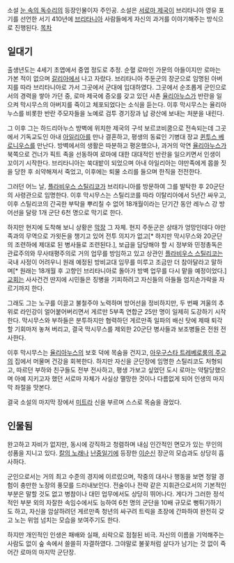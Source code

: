 소설 [[눈 속의 독수리]]의 등장인물이자 주인공. 소설은 [[서로마 제국]]이 브리타니아 영유 포기를 선언한 서기 410년에 [[브리타니아]] 사람들에게 자신의 과거를 이야기해주는 방식으로 진행된다.
[[목차]]
== 일대기 ==
출생년도는 4세기 초엽에서 중엽 정도로 추정. 순혈 로마인 가문의 아들이지만 로마는 가본 적이 없으며 [[갈리아]]에서 나고 자랐다. 브리타니아 주둔군의 장군으로 임명된 아버지를 따라 브리타니아로 가서 그곳에서 군대에 입대하였다. 그곳에서 순조롭게 군인으로서의 경력을 쌓아 가던 중, 로마 제국에 증오를 갖고 있던 사촌 [[율리아누스]]가 반란을 일으켜 막시무스의 아버지를 죽이고 체포되었다는 소식을 듣는다. 이후 막시무스는 율리아누스를 비롯한 반란 주모자들을 노예로 검투 경기장과 납 광산에 보내는 처분을 내린다.

그 이후 그는 하드리아누스 방벽에 위치한 제국의 구석 보르코비쿰으로 전속되는데 그곳에서 기독교도인 아내 [[아일리아]]를 만나 결혼하고, 평생의 동료인 기병대 장교 [[퀸투스 베로니우스]]를 만난다. 방벽에서의 생활은 따분하고 평온했으나, 과거의 악연 [[율리아누스]]가 북쪽으로 건너가 픽트 족을 선동하여 로마에 대한 대대적인 반란을 일으키면서 인생이 꼬이기 시작한다. 브리타니아는 쑥대밭이 되었으며 아내 아일리아는 야만족에게 몹쓸 짓을 당한 후 쇠약해져서 죽었고, 이후에는 퇴물 소리를 들으며 한직을 전전한다.

그러던 어느 날, [[플라비우스 스틸리코]]가 브리타니아를 방문하여 그를 발탁한 후 20군단의 사령관으로 임명한다. 이후 막시무스는 스틸리코를 따라 이탈리아에서 5년간 싸우고, 이후 스틸리코의 간곡한 부탁을 뿌리칠 수 없어 18개월이라는 단기간 동안 레누스 강 방어선을 달랑 1개 군단 6천 명으로 막기로 한다.

하지만 현지에 도착해 보니 상황은 [[막장]] 그 자체. 현지 주둔군은 상태가 엉망인데다 야만족과의 무역으로 가욋돈을 챙기고 있어 전투 의지가 없고[* 하지만 막시무스와 20군단의 조련하에 제대로 된 병사들로 조련된다.], 보급을 담당해야 할 시 정부와 민정총독은 관료주의와 무사태평주의로 거의 업무를 방임하고 있고 상관인 [[플라비우스 스틸리코]]는 국내 사정이 어려우니 원래 예정된 방비교대 임무를 미루고 조금만 더 참아달라고 말하며[* 원래는 18개월 후 고향인 브리타니아로 돌아가 방벽 업무를 다시 맡을 예정이었다.] [[교회]]는 사사건건 딴지에 시민들은 징병을 기피하려고 자신들의 아들들 엄지손가락을 자르기까지 한다. 

그래도 그는 노구를 이끌고 불철주야 노력하며 방어선을 정비하지만, 두 번째 겨울의 추위로 라인강이 얼어붙어버리면서 게르만 5부족 연합군 25만 명이 일제히 도강하기 시작한다. 막시무스와 부하들은 분투하지만 협력하던 게르만족 일파의 배신 탓에 제때 퇴각할 기회마저 놓쳐 버리고, 결국 막시무스를 제외한 20군단 병사들과 보조병들은 전원 전사한다.

이후 막시무스는 [[율리아누스]]의 보호 덕에 목숨을 건지고, [[아우구스타 트레베로룸의 주교]]의 집에서 머물며 건강을 회복한다. 하지만 자신을 군단장에 임명한 스틸리코도 처형되고, 따르던 부하와 친구들도 전부 전사하고, 평생 가보고 싶었던 도시 로마는 약탈당했으며 아예 지키고자 했던 서로마 자체가 사실상 멸망한 것이나 다름없게 되어 인생의 마지막 좌절을 맛본다.

결국 소설의 마지막 장에서 [[미트라]] 신을 부르며 스스로 목숨을 끊었다.
== 인물됨 ==
완고하고 자비가 없지만, 동시에 강직하고 청렴하며 내심 인간적인 면모가 있는 무인의 성품을 지니고 있다. [[칼의 노래]]나 [[난중일기]]에 등장한 [[이순신]] 장군의  모습과도 상당히 흡사하다.

군인으로서는 거의 최고 수준의 경지에 이르렀으며, 작중의 대사나 행동을 보면 정말 경험이 충만한 노장의 풍모를 드러내보인다. 전술이나 전략 같은 지휘관으로서의 기본적인 부분은 말할 것도 없고 병참이나 대민 업무에서도 상당히 뛰어나다. 게다가 그러한 정석적인 부분 외의 자잘한 속임수에서도 능하여 6천 명의 군단을 10배 규모로 뻥튀기하기도 하고, 자신을 암살하려던 게르만족 청년의 싸구려 트릭을 초장에 간파하여 완전히 갖고 노는 위엄 넘치는 모습을 보여주기도 한다.

하지만 개인적인 인생은 패배와 실패, 쇠락으로 점철된 비극. 자신의 이름을 기억해주는 사람도 없이 숲 속에서 쓸쓸히 자결하였다. 그야말로 불꽃처럼 살다가 남기는 것 없이 죽어간 로마의 마지막 군단장.
